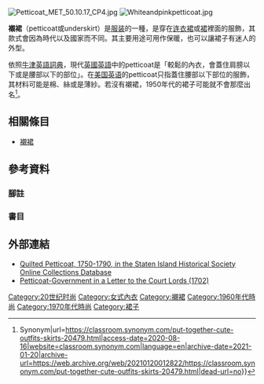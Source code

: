 [[File:Petticoat_MET_50.10.17_CP4.jpg|thumb]]
[[File:Whiteandpinkpetticoat.jpg|thumb]]

'''襯裙'''（petticoat或underskirt）是[[服装|服装]]的一種，是穿在[[连衣裙|连衣裙]]或[[裙|裙]]裡面的服飾，其款式會因為時代以及國家而不同。其主要用途可用作保暖，也可以讓裙子有迷人的外型。

依照[[牛津英語詞典|牛津英語詞典]]，現代[[英國英語|英國英語]]中的petticoat是「較鬆的內衣，會蓋住肩膀以下或是腰部以下的部位」。在[[美国英语|美国英语]]的petticoat只指蓋住腰部以下部位的服飾，其材料可能是棉、絲或是薄紗。若沒有襯裙，1950年代的裙子可能就不會那麼出名<ref>{{Cite web|title=How to Put Together Cute Outfits With Skirts {{!}} Synonym|url=https://classroom.synonym.com/put-together-cute-outfits-skirts-20479.html|access-date=2020-08-16|website=classroom.synonym.com|language=en|archive-date=2021-01-20|archive-url=https://web.archive.org/web/20210120012822/https://classroom.synonym.com/put-together-cute-outfits-skirts-20479.html|dead-url=no}}</ref>。

== 相關條目==
*[[襯裙|襯裙]]
== 參考資料 ==
=== 腳註 ===
<references/>
=== 書目 ===

== 外部連結 ==
{{Wiktionary}}
{{Commons category|Petticoats}}
* [https://statenisland.pastperfectonline.com/webobject/BC2BB41A-40CE-4164-BBC1-359862839466 Quilted Petticoat, 1750-1790, in the Staten Island Historical Society Online Collections Database] {{Wayback|url=https://statenisland.pastperfectonline.com/webobject/BC2BB41A-40CE-4164-BBC1-359862839466 |date=20210128205043 }}
* [http://gynocentrism.com/2013/09/19/petticoat-government-1702-2/ Petticoat-Government in a Letter to the Court Lords (1702)] {{Wayback|url=http://gynocentrism.com/2013/09/19/petticoat-government-1702-2/ |date=20210225021442 }}

{{女性內衣}}
{{Clothes-stub}}
[[Category:20世纪时尚|Category:20世纪时尚]]
[[Category:女式內衣|Category:女式內衣]]
[[Category:襯裙|Category:襯裙]]
[[Category:1960年代時尚|Category:1960年代時尚]]
[[Category:1970年代時尚|Category:1970年代時尚]]
[[Category:裙子|Category:裙子]]